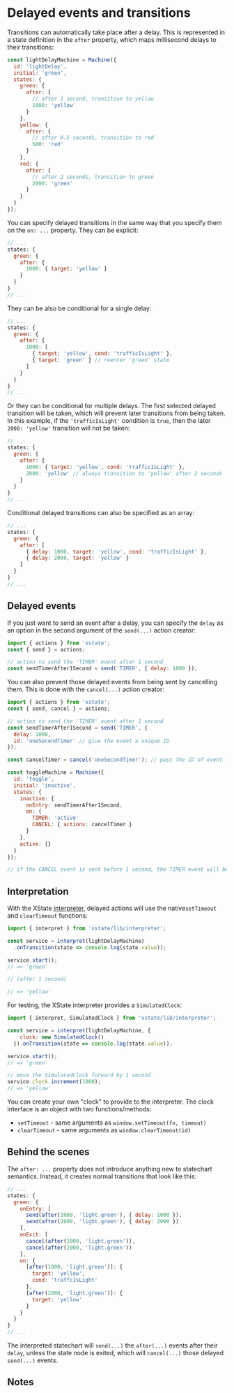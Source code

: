 
# Delayed events and transitions

<StateChart machine={lightDelayMachine} />

Transitions can automatically take place after a delay. This is represented in a state definition in the `after` property, which maps millisecond delays to their transitions:

```js
const lightDelayMachine = Machine({
  id: 'lightDelay',
  initial: 'green',
  states: {
    green: {
      after: {
        // after 1 second, transition to yellow
        1000: 'yellow'
      }
    },
    yellow: {
      after: {
        // after 0.5 seconds, transition to red
        500: 'red'
      }
    },
    red: {
      after: {
        // after 2 seconds, transition to green
        2000: 'green'
      }
    }
  }
});
```

You can specify delayed transitions in the same way that you specify them on the `on: ...` property. They can be explicit:

```js
// ...
states: {
  green: {
    after: {
      1000: { target: 'yellow' }
    }
  }
}
// ...
```

They can be also be conditional for a single delay:

```js
// ...
states: {
  green: {
    after: {
      1000: [
        { target: 'yellow', cond: 'trafficIsLight' },
        { target: 'green' } // reenter 'green' state
      ]
    }
  }
}
// ...
```

Or they can be conditional for multiple delays. The first selected delayed transition will be taken, which will prevent later transitions from being taken. In this example, if the `'trafficIsLight'` condition is `true`, then the later `2000: 'yellow'` transition will not be taken:

```js
// ...
states: {
  green: {
    after: {
      1000: { target: 'yellow', cond: 'trafficIsLight' },
      2000: 'yellow' // always transition to 'yellow' after 2 seconds
    }
  }
}
// ...
```

Conditional delayed transitions can also be specified as an array:

```js
// ...
states: {
  green: {
    after: [
      { delay: 1000, target: 'yellow', cond: 'trafficIsLight' },
      { delay: 2000, target: 'yellow' }
    ]
  }
}
// ...
```

## Delayed events

If you just want to send an event after a delay, you can specify the `delay` as an option in the second argument of the `send(...)` action creator:

```js
import { actions } from 'xstate';
const { send } = actions;

// action to send the 'TIMER' event after 1 second
const sendTimerAfter1Second = send('TIMER', { delay: 1000 });
```

You can also prevent those delayed events from being sent by cancelling them. This is done with the `cancel(...)` action creator:

```js
import { actions } from 'xstate';
const { send, cancel } = actions;

// action to send the 'TIMER' event after 1 second
const sendTimerAfter1Second = send('TIMER', {
  delay: 1000,
  id: 'oneSecondTimer' // give the event a unique ID
});

const cancelTimer = cancel('oneSecondTimer'); // pass the ID of event to cancel

const toggleMachine = Machine({
  id: 'toggle',
  initial: 'inactive',
  states: {
    inactive: {
      onEntry: sendTimerAfter1Second,
      on: {
        TIMER: 'active'
        CANCEL: { actions: cancelTimer }
      }
    },
    active: {}
  }
});

// if the CANCEL event is sent before 1 second, the TIMER event will be canceled.
```

## Interpretation

With the XState [interpreter](./Interpretation), delayed actions will use the native`setTimeout` and `clearTimeout` functions:

```js
import { interpret } from 'xstate/lib/interpreter';

const service = interpret(lightDelayMachine)
  .onTransition(state => console.log(state.value));

service.start();
// => 'green'

// (after 1 second)

// => 'yellow'
```

For testing, the XState interpreter provides a `SimulatedClock`:

```js
import { interpret, SimulatedClock } from 'xstate/lib/interpreter';

const service = interpret(lightDelayMachine, {
    clock: new SimulatedClock()
  }).onTransition(state => console.log(state.value));

service.start();
// => 'green'

// move the SimulatedClock forward by 1 second
service.clock.increment(1000);
// => 'yellow'
```

You can create your own "clock" to provide to the interpreter. The clock interface is an object with two functions/methods:

- `setTimeout` - same arguments as `window.setTimeout(fn, timeout)`
- `clearTimeout` - same arguments as `window.clearTimeout(id)`


## Behind the scenes

The `after: ...` property does not introduce anything new to statechart semantics. Instead, it creates normal transitions that look like this:

```js
// ...
states: {
  green: {
    onEntry: [
      send(after(1000, 'light.green'), { delay: 1000 }),
      send(after(2000, 'light.green'), { delay: 2000 })
    ],
    onExit: [
      cancel(after(1000, 'light.green')),
      cancel(after(2000, 'light.green'))
    ],
    on: {
      [after(1000, 'light.green')]: {
        target: 'yellow',
        cond: 'traffcIsLight'
      },
      [after(2000, 'light.green')]: {
        target: 'yellow'
      }
    }
  }
}
// ...
```

The interpreted statechart will `send(...)` the `after(...)` events after their `delay`, unless the state node is exited, which will `cancel(...)` those delayed `send(...)` events.

## Notes

